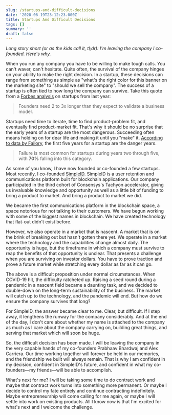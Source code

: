 ```yaml
---
slug: /startups-and-difficult-decisions
date: '2020-06-19T23:12:23.000Z'
title: Startups And Difficult Decisions
tags: []
summary: ''
draft: false
---
```

*Long story short (or as the kids call it, tl;dr): I'm leaving the company I co-founded. Here's why.*

When you run any company you have to be willing to make tough calls. You can't waver, can't hesitate. Quite often, the survival of the company hinges on your ability to make the right decision. In a startup, these decisions can range from something as simple as "what's the right color for this banner on the marketing site" to "should we sell the company". The success of a startup is often tied to how long the company can survive. Take this quote from a [Forbes analysis](<https://www.forbes.com/sites/abdoriani/2019/10/24/11-surprising-and-insightful-statistics-about-startups/#33c9bd096120>) on startups from last year:

> Founders need 2 to 3x longer than they expect to validate a business model.

Startups need time to iterate, time to find product-problem fit, and eventually find product-market fit. That's why it should be no surprise that the early years of a startup are the most dangerous. Succeeding often means holding on for dear life and making it until you "make" it. [According to data by Failory](<https://www.failory.com/blog/startup-failure-rate>), the first five years for a startup are the danger years.

> Failure is most common for startups during years two through five, with **70%** falling into this category.

As some of you know, I have now founded or co-founded a few startups. Most recently, I co-founded [SimpleID](<https://simpleid.xyz>). SimpleID is a user retention and communications platform built for blockchain applications. Our company participated in the third cohort of Consensys's Tachyon accelerator, giving us invaluable knowledge and opportunity as well as a little bit of funding to bring a product to market. And bring a product to market we did.

We became the first communications platform in the blockchain space, a space notorious for not talking to their customers. We have begun working with some of the biggest names in blockchain. We have created technology that flat-out didn't exist before.

However, we also operate in a market that is nascent. A market that is on the brink of breaking out but hasn't gotten there yet. We operate in a market where the technology and the capabilities change almost daily. The opportunity is huge, but the timeframe in which a company must survive to reap the benefits of that opportunity is unclear. That presents a challenge when you are surviving on investor dollars. You have to prove traction and prove a future market while stretching every dollar as far as it can go.

The above is a difficult proposition under normal circumstances. When COVID-19 hit, the difficulty ratcheted up. Raising a seed round during a pandemic in a nascent field became a daunting task, and we decided to double-down on the long-term sustainability of the business. The market will catch up to the technology, and the pandemic will end. But how do we ensure the company survives that long?

For SimpleID, the answer became clear to me. Clear, but difficult. If I step away, it lengthens the runway for the company considerably. And at the end of the day, I don't care about whether my name is attached to the company as much as I care about the company carrying on, building great things, and serving that market which will soon be huge.

So, the difficult decision has been made. I will be leaving the company in the very capable hands of my co-founders Prabhaav Bhardwaj and Alex Carriera. Our time working together will forever be held in our memories, and the friendship we built will always remain. That is why I am confident in my decision, confident in SimpleID's future, and confident in what my co-founders—my friends—will be able to accomplish.

What's next for me? I will be taking some time to do contract work and maybe that contract work turns into something more permanent. Or maybe I decide to control my fate entirely and continue contracting indefinitely. Maybe entrepreneurship will come calling for me again, or maybe I will settle into work on existing products. All I know now is that I'm excited for what's next and I welcome the challenge.


  
